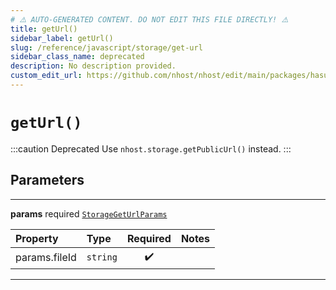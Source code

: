 ```yaml
---
# ⚠️ AUTO-GENERATED CONTENT. DO NOT EDIT THIS FILE DIRECTLY! ⚠️
title: getUrl()
sidebar_label: getUrl()
slug: /reference/javascript/storage/get-url
sidebar_class_name: deprecated
description: No description provided.
custom_edit_url: https://github.com/nhost/nhost/edit/main/packages/hasura-storage-js/src/hasura-storage-client.ts#L74
---
```


# `getUrl()`

:::caution Deprecated
Use `nhost.storage.getPublicUrl()` instead.
:::

## Parameters

---

**<span className="parameter-name">params</span>** <span className="optional-status">required</span> [`StorageGetUrlParams`](/reference/docgen/javascript/storage/types/storage-get-url-params)

| Property                                                                                  | Type     | Required | Notes |
| :---------------------------------------------------------------------------------------- | :------- | :------: | :---- |
| <span className="parameter-name"><span className="light-grey">params.</span>fileId</span> | `string` |    ✔️    |       |

---
